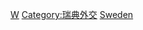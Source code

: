 {{Commonscat|Diplomats of Sweden}}

[[Category:各职业瑞典人|W]]
[[Category:瑞典外交|Category:瑞典外交]]
[[Category:各国外交官|Sweden]]